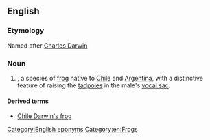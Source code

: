 ==English==
{{rfi}}
{{wikipedia}}
{{wikispecies|Rhinoderma darwinii}}
===Etymology===
Named after [[w:Charles Darwin|Charles Darwin]]

===Noun===
{{en-noun|head=[[Darwin]]'s [[frog]]}}

# {{taxlink|Rhinoderma darwinii|species}}, a species of [[frog]] native to [[Chile]] and [[Argentina]], with a distinctive feature of raising the [[tadpoles]] in the male's [[vocal sac]].

====Derived terms====
* [[Chile Darwin's frog]]

[[Category:English eponyms]]
[[Category:en:Frogs]]